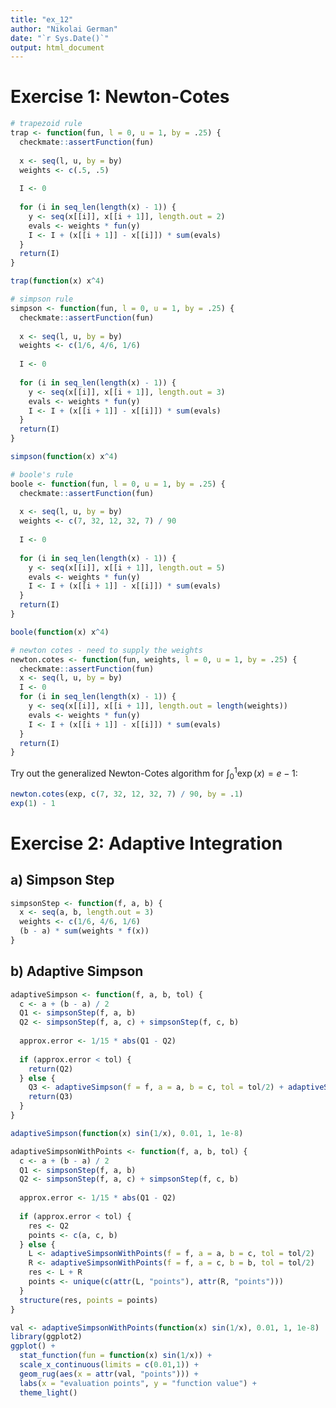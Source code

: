 ```yaml
---
title: "ex_12"
author: "Nikolai German"
date: "`r Sys.Date()`"
output: html_document
---
```

# Exercise 1: Newton-Cotes

```r
# trapezoid rule
trap <- function(fun, l = 0, u = 1, by = .25) {
  checkmate::assertFunction(fun)
  
  x <- seq(l, u, by = by)
  weights <- c(.5, .5)
  
  I <- 0
  
  for (i in seq_len(length(x) - 1)) {
    y <- seq(x[[i]], x[[i + 1]], length.out = 2)
    evals <- weights * fun(y)
    I <- I + (x[[i + 1]] - x[[i]]) * sum(evals)
  }
  return(I)
}

trap(function(x) x^4)
```


```r
# simpson rule
simpson <- function(fun, l = 0, u = 1, by = .25) {
  checkmate::assertFunction(fun)
  
  x <- seq(l, u, by = by)
  weights <- c(1/6, 4/6, 1/6)
  
  I <- 0
  
  for (i in seq_len(length(x) - 1)) {
    y <- seq(x[[i]], x[[i + 1]], length.out = 3)
    evals <- weights * fun(y)
    I <- I + (x[[i + 1]] - x[[i]]) * sum(evals)
  }
  return(I)
}

simpson(function(x) x^4)
```


```r
# boole's rule
boole <- function(fun, l = 0, u = 1, by = .25) {
  checkmate::assertFunction(fun)
  
  x <- seq(l, u, by = by)
  weights <- c(7, 32, 12, 32, 7) / 90
  
  I <- 0
  
  for (i in seq_len(length(x) - 1)) {
    y <- seq(x[[i]], x[[i + 1]], length.out = 5)
    evals <- weights * fun(y)
    I <- I + (x[[i + 1]] - x[[i]]) * sum(evals)
  }
  return(I)
}

boole(function(x) x^4)
```

```r
# newton cotes - need to supply the weights
newton.cotes <- function(fun, weights, l = 0, u = 1, by = .25) {
  checkmate::assertFunction(fun)
  x <- seq(l, u, by = by)
  I <- 0
  for (i in seq_len(length(x) - 1)) {
    y <- seq(x[[i]], x[[i + 1]], length.out = length(weights))
    evals <- weights * fun(y)
    I <- I + (x[[i + 1]] - x[[i]]) * sum(evals)
  }
  return(I)
}
```

Try out the generalized Newton-Cotes algorithm for $\int_0^1 \exp(x) = e - 1$:

```r
newton.cotes(exp, c(7, 32, 12, 32, 7) / 90, by = .1)
exp(1) - 1
```

# Exercise 2: Adaptive Integration

## a) Simpson Step

```r
simpsonStep <- function(f, a, b) {
  x <- seq(a, b, length.out = 3)
  weights <- c(1/6, 4/6, 1/6)
  (b - a) * sum(weights * f(x))
}
```

## b) Adaptive Simpson

```r
adaptiveSimpson <- function(f, a, b, tol) {
  c <- a + (b - a) / 2
  Q1 <- simpsonStep(f, a, b)
  Q2 <- simpsonStep(f, a, c) + simpsonStep(f, c, b)
  
  approx.error <- 1/15 * abs(Q1 - Q2)
  
  if (approx.error < tol) {
    return(Q2)
  } else {
    Q3 <- adaptiveSimpson(f = f, a = a, b = c, tol = tol/2) + adaptiveSimpson(f = f, a = c, b = b, tol = tol/2)
    return(Q3)
  }
}

adaptiveSimpson(function(x) sin(1/x), 0.01, 1, 1e-8)
```

```r
adaptiveSimpsonWithPoints <- function(f, a, b, tol) {
  c <- a + (b - a) / 2
  Q1 <- simpsonStep(f, a, b)
  Q2 <- simpsonStep(f, a, c) + simpsonStep(f, c, b)
  
  approx.error <- 1/15 * abs(Q1 - Q2)
  
  if (approx.error < tol) {
    res <- Q2
    points <- c(a, c, b)
  } else {
    L <- adaptiveSimpsonWithPoints(f = f, a = a, b = c, tol = tol/2)
    R <- adaptiveSimpsonWithPoints(f = f, a = c, b = b, tol = tol/2)
    res <- L + R
    points <- unique(c(attr(L, "points"), attr(R, "points")))
  }
  structure(res, points = points)
}
```


```r
val <- adaptiveSimpsonWithPoints(function(x) sin(1/x), 0.01, 1, 1e-8)
library(ggplot2)
ggplot() +
  stat_function(fun = function(x) sin(1/x)) +
  scale_x_continuous(limits = c(0.01,1)) +
  geom_rug(aes(x = attr(val, "points"))) +
  labs(x = "evaluation points", y = "function value") +
  theme_light()
```





